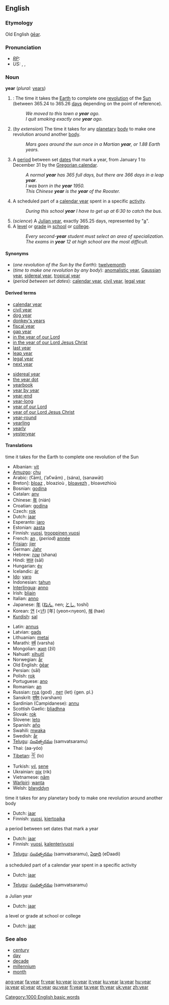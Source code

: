 ==English==

{{rank|true|friend|herself|294|year|dear|high|above}}

===Etymology===
Old English [[gear#Old English|ġēar]].

===Pronunciation===
*''[[RP]]:'' {{IPA|/jiə/, /jɪː/}}
*''US:'' {{AHD|yîr}}, {{IPA|/jir/}}, {{SAMPA|/jir/}}

===Noun===
'''year''' (''plural:'' [[years]])

#{{time}}: The time it takes the [[Earth]] to complete one [[revolution]] of the [[Sun]] (between 365.24 to 365.26 [[day]]s depending on the point of reference).
#: ''We moved to this town a '''year''' ago.''
#: ''I quit smoking exactly one '''year''' ago.''
# (''by extension'') The time it takes for any [[planetary]] [[body]] to make one revolution around another [[body]].
#: ''Mars goes around the sun once in a Martian '''year''', or 1.88 Earth years.''
# A [[period]] between set [[date]]s that mark a year, from January 1 to December 31 by the [[Gregorian calendar]].
#: ''A normal '''year''' has 365 full days, but there are 366 days in a leap '''year'''.''
#: ''I was born in the '''year''' 1950.''
#: ''This Chinese '''year''' is the '''year''' of the Rooster.''
# A scheduled part of a [[calendar year]] spent in a specific [[activity]]. 
#: ''During this school '''year''' I have to get up at 6:30 to catch the bus.''
# (''science'') A [[Julian year]], exactly 365.25 days, represented by "[[a]]".
# A [[level]] or [[grade]] in [[school]] or [[college]].
#: ''Every second-'''year''' student must select an area of specialization.''
#: ''The exams in '''year''' 12 at high school are the most difficult.''

====Synonyms====
*(''one revolution of the Sun by the Earth''): [[twelvemonth]]
*(''time to make one revolution by any body''): [[anomalistic year]], [[Gaussian year]], [[sidereal year]], [[tropical year]]
*(''period between set dates''): [[calendar year]], [[civil year]], [[legal year]]

====Derived terms====
{{top2}}
*[[calendar year]]
*[[civil year]]
*[[dog year]]
*[[donkey's years]]
*[[fiscal year]]
*[[gap year]]
*[[in the year of our Lord]]
*[[in the year of our Lord Jesus Christ]]
*[[last year]]
*[[leap year]]
*[[legal year]]
*[[next year]]
{{mid2}}
*[[sidereal year]]
*[[the year dot]]
*[[yearbook]]
*[[year by year]]
*[[year-end]]
*[[year-long]]
*[[year of our Lord]]
*[[year of our Lord Jesus Christ]]
*[[year-round]]
*[[yearling]]
*[[yearly]]
*[[yesteryear]]
{{bottom}}

====Translations====
;time it takes for the Earth to complete one revolution of the Sun
{{top}}
*Albanian: [[vit]] {{m}}
*[[Amuzgo]]: [[chu]]
*Arabic: {{ARchar|[[عام]]}} (ʕām), {{ARchar|[[أَعوام]]}} (’aʕwām) {{p}}, {{ARchar|[[سنة|سَنة]]}} (sána), {{ARchar|[[سنوات|سَنَوات]]}} (sanawāt) {{p}}
*Breton]: [[bloaz]] {{m}}, bloazioù {{p}}, [[bloavezh]] {{m}}, bloavezhioù {{p}}
*Bosnian: [[godina]] {{f}}
*Catalan: [[any#Catalan|any]] {{m}}
*Chinese: [[年]] (nián)
*Croatian: [[godina]] {{f}}
*Czech: [[rok]] {{m}}
*Dutch: [[jaar]] {{n}}
*Esperanto: [[jaro]]
*Estonian: [[aasta]]
*Finnish: [[vuosi]], [[trooppinen vuosi]]
*French: [[an#French|an]] {{m}}, (''period'') [[année]] {{f}}
*[[Frisian]]: [[jier]]
*German: [[Jahr]] {{n}}
*Hebrew: [[שנה]] {{f}} (shana)
*Hindi: [[साल]] (sāl)
*Hungarian: [[év]]
*Icelandic: [[ár]]
*[[Ido]]: [[yaro]]
*Indonesian: [[tahun]]
*[[Interlingua]]: [[anno]]
*Irish: [[bliain]]
*Italian: [[anno]] {{m}}
*Japanese: [[年]] ([[ねん]], nen; [[とし]], toshí)
*Korean: [[연]] (<[[년]]) [年] (yeon<nyeon), [[해]] (hae)
*[[Kurdish]]: [[sal]] {{f}}
{{mid}}
*Latin: [[annus]] {{m}}
*Latvian: [[gads]] {{m}}
*Lithuanian: [[metai]] {{p}}
*Marathi: [[वर्ष]] (varsha)
*Mongolian: [[жил]] (žil)
*Nahuatl: [[xihuitl]]
*Norwegian: [[år]] {{n}}
*Old English: [[gear#Old English|ġēar]]
*Persian: {{FAchar|[[سال]]}} (sāl)
*Polish: [[rok]] {{m}}
*Portuguese: [[ano#Portuguese|ano]] {{m}}
*Romanian: [[an]] {{m}}
*Russian: [[год]] (god) {{m}}, [[лет]] (let) {gen. pl.}
*Sanskrit: [[वर्षम्]] (varsham)
*Sardinian (Campidanese): [[annu]]
*Scottish Gaelic: [[bliadhna]]
*Slovak: [[rok#Slovak|rok]] {{m}}
*Slovene: [[leto]] {{n}}
*Spanish: [[año]] {{m}}
*Swahili: [[mwaka]]
*Swedish: [[år]]
*[[Telugu]]: [[సంవత్సరము]] (samvatsaramu)
*Thai: {{THchar|[[อายุ]]}} (aa-yóo)
*[[Tibetan]]: [[ལོ་]] (lo)
*Turkish: [[yıl]], [[sene]]
*Ukrainian: [[рік]] (rik)
*Vietnamese: [[năm]]
*[[Warlpiri]]: [[wanta]]
*Welsh: [[blwyddyn]]
{{bottom}}

;time it takes for any planetary body to make one revolution around another body
{{top}}
*Dutch: [[jaar]] {{n}}
*Finnish: [[vuosi]], [[kiertoaika]]
{{mid}}
{{bottom}}

;a period between set dates that mark a year
{{top}}
*Dutch: [[jaar]] {{n}}
*Finnish: [[vuosi]], [[kalenterivuosi]]
{{mid}}
*[[Telugu]]: [[సంవత్సరము]] (samvatsaramu), [[ఏడాది]] (eDaadi)
{{bottom}}

;a scheduled part of a calendar year spent in a specific activity
{{top}}
*Dutch: [[jaar]] {{n}}
{{mid}}
*[[Telugu]]: [[సంవత్సరము]] (samvatsaramu)
{{bottom}}

;a Julian year
{{top}}
*Dutch: [[jaar]] {{n}}
{{mid}}
{{bottom}}

;a level or grade at school or college
{{top}}
*Dutch: [[jaar]] {{n}}
{{mid}}
{{bottom}}

===See also===
*[[century]]
*[[day]]
*[[decade]]
*[[millennium]]
*[[month]]

[[Category:1000 English basic words]]

[[ang:year]]
[[fa:year]]
[[fr:year]]
[[ko:year]]
[[io:year]]
[[it:year]]
[[ku:year]]
[[la:year]]
[[hu:year]]
[[ja:year]]
[[pl:year]]
[[pt:year]]
[[qu:year]]
[[fi:year]]
[[ta:year]]
[[th:year]]
[[uk:year]]
[[zh:year]]